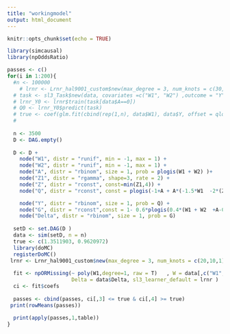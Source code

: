```yaml
---
title: "workingmodel"
output: html_document
---
```


```r
knitr::opts_chunk$set(echo = TRUE)
```


```r
library(simcausal)
library(npOddsRatio)

```

```r
 
passes <- c()
for(i in 1:200){
  #n <- 100000
    # lrnr <- Lrnr_hal9001_custom$new(max_degree = 3, num_knots = c(30,20,1), fit_control = list(parallel = TRUE))
  # task <- sl3_Task$new(data, covariates =c("W1", "W2") ,outcome = "Y") 
  # lrnr_Y0 <- lrnr$train(task[data$A==0])
  # Q0 <- lrnr_Y0$predict(task)
  # true <- coef(glm.fit(cbind(rep(1,n), data$W1), data$Y, offset = qlogis(Q0), weights = data$A, family  = binomial()))
  # 
  
  n <- 3500
  D <- DAG.empty()
 
  D <- D +
    node("W1", distr = "runif", min = -1, max = 1) +
    node("W2", distr = "runif", min = -1, max = 1) +
    node("A", distr = "rbinom", size = 1, prob = plogis(W1 + W2) )+
    node("Z1", distr = "rgamma", shape=3, rate = 2) +
    node("Z", distr = "rconst", const=min(Z1,4)) +
    node("Q", distr = "rconst", const = plogis(-1+A + A*(-1.5*W1  -2*(Z-1.5)*(Z<=1.5) + 2*W1*Z   ) + 0.5*W1+ (Z-1.3) + (Z-1.5)*(Z>=1.5) *(1.5+W1) + (Z-2.5)*(Z>=2.5)+ 0.5*W2))+

    node("Y", distr = "rbinom", size = 1, prob = Q) +
    node("G", distr = "rconst",const = 1- 0.6*plogis(0.4*(W1 + W2  +A-0.5) + (Z-1.3)*(2.5+W1) + 2*(Z-2)*(Z>=2) ))+
    node("Delta", distr = "rbinom", size = 1, prob = G)
 
  setD <- set.DAG(D )
  data <- sim(setD, n = n)
  true <- c(1.3511903, 0.9620972)
  library(doMC)
  registerDoMC()
 lrnr <- Lrnr_hal9001_custom$new(max_degree = 3, num_knots = c(20,10,1), fit_control = list(parallel = TRUE))
  
  fit <- npORMissing(~ poly(W1,degree=1, raw = T)   , W = data[,c("W1", "W2")], A = data$A, Y = data$Y , Z = data$Z, sl3_learner_A = Lrnr_gam$new(),
                     Delta = data$Delta, sl3_learner_default = lrnr )
  ci <- fit$coefs
  
  passes <- cbind(passes, ci[,3] <= true & ci[,4] >= true)
 print(rowMeans(passes))
 
  print(apply(passes,1,table))
}

```
